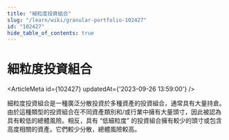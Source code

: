 ```yaml
---
title: "細粒度投資組合"
slug: "/learn/wiki/granular-portfolio-102427"
id: "102427"
hide_table_of_contents: true
---
```



# 細粒度投資組合

<ArticleMeta id={102427} updatedAt={'2023-09-26 13:59:00'} />
<div className='border-solid border-b border-t-0 my-4 border-[var(--ifm-color-gray-300)]' />

細粒度投資組合是一種廣泛分散投資於多種資產的投資組合，通常具有大量持倉。由於這種類型的投資組合在不同資產類別和/或行業中擁有大量頭寸，因此被認為具有較低的總體風險。相反，具有 “低細粒度” 的投資組合擁有較少的頭寸或包含高度相關的資產。它們較少分散，總體風險較高。
